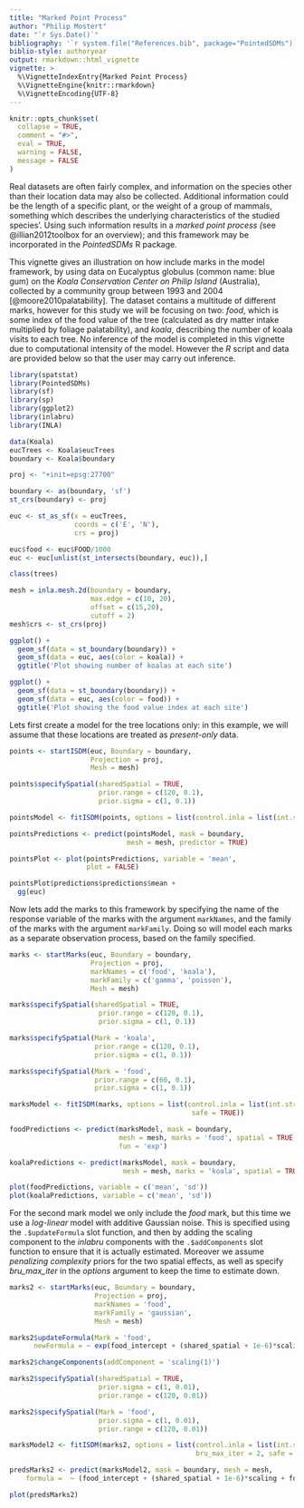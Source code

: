 ```yaml
---
title: "Marked Point Process"
author: "Philip Mostert"
date: "`r Sys.Date()`"
bibliography: '`r system.file("References.bib", package="PointedSDMs")`'
biblio-style: authoryear
output: rmarkdown::html_vignette
vignette: >
  %\VignetteIndexEntry{Marked Point Process}
  %\VignetteEngine{knitr::rmarkdown}
  %\VignetteEncoding{UTF-8}
---
```


```r
knitr::opts_chunk$set(
  collapse = TRUE,
  comment = "#>",
  eval = TRUE,
  warning = FALSE,
  message = FALSE
)

```

Real datasets are often fairly complex, and information on the species other than their location data may also be collected. Additional information could be the length of a specific plant, or the weight of a group of mammals, something which describes the underlying characteristics of the studied species'. Using such information results in a *marked point process (*see @illian2012toolbox for an overview); and this framework may be incorporated in the *PointedSDMs* R package*.*

This vignette gives an illustration on how include marks in the model framework, by using data on Eucalyptus globulus (common name: blue gum) on the *Koala Conservation Center on Philip Island* (Australia), collected by a community group between 1993 and 2004 [@moore2010palatability]. The dataset contains a multitude of different marks, however for this study we will be focusing on two: *food*, which is some index of the food value of the tree (calculated as dry matter intake multiplied by foliage palatability), and *koala*, describing the number of koala visits to each tree. No inference of the model is completed in this vignette due to computational intensity of the model. However the *R* script and data are provided below so that the user may carry out inference.

```r
library(spatstat)
library(PointedSDMs)
library(sf)
library(sp)
library(ggplot2)
library(inlabru)
library(INLA)
```

```r

data(Koala)
eucTrees <- Koala$eucTrees
boundary <- Koala$boundary

```

```r

proj <- "+init=epsg:27700"

boundary <- as(boundary, 'sf')
st_crs(boundary) <- proj

euc <- st_as_sf(x = eucTrees,
                coords = c('E', 'N'),
                crs = proj)

euc$food <- euc$FOOD/1000
euc <- euc[unlist(st_intersects(boundary, euc)),]

class(trees)

mesh = inla.mesh.2d(boundary = boundary, 
                    max.edge = c(10, 20), 
                    offset = c(15,20),
                    cutoff = 2)
mesh$crs <- st_crs(proj)

ggplot() + 
  geom_sf(data = st_boundary(boundary)) + 
  geom_sf(data = euc, aes(color = koala)) + 
  ggtitle('Plot showing number of koalas at each site')

ggplot() + 
  geom_sf(data = st_boundary(boundary)) + 
  geom_sf(data = euc, aes(color = food)) + 
  ggtitle('Plot showing the food value index at each site')


```

Lets first create a model for the tree locations only: in this example, we will assume that these locations are treated as *present-only* data.

```r

points <- startISDM(euc, Boundary = boundary,
                    Projection = proj, 
                    Mesh = mesh)

points$specifySpatial(sharedSpatial = TRUE,
                      prior.range = c(120, 0.1),
                      prior.sigma = c(1, 0.1))

pointsModel <- fitISDM(points, options = list(control.inla = list(int.strategy = 'eb')))

pointsPredictions <- predict(pointsModel, mask = boundary,
                             mesh = mesh, predictor = TRUE)

pointsPlot <- plot(pointsPredictions, variable = 'mean', 
                   plot = FALSE)

pointsPlot$predictions$predictions$mean + 
  gg(euc)

```

Now lets add the marks to this framework by specifying the name of the response variable of the marks with the argument `markNames`, and the family of the marks with the argument `markFamily`. Doing so will model each marks as a separate observation process, based on the family specified.

```r

marks <- startMarks(euc, Boundary = boundary,
                    Projection = proj,
                    markNames = c('food', 'koala'), 
                    markFamily = c('gamma', 'poisson'),
                    Mesh = mesh)

marks$specifySpatial(sharedSpatial = TRUE,
                      prior.range = c(120, 0.1),
                      prior.sigma = c(1, 0.1))

marks$specifySpatial(Mark = 'koala',
                     prior.range = c(120, 0.1),
                     prior.sigma = c(1, 0.1))

marks$specifySpatial(Mark = 'food',
                     prior.range = c(60, 0.1),
                     prior.sigma = c(1, 0.1))

marksModel <- fitISDM(marks, options = list(control.inla = list(int.strategy = 'eb'),
                                             safe = TRUE))

foodPredictions <- predict(marksModel, mask = boundary, 
                           mesh = mesh, marks = 'food', spatial = TRUE,
                           fun = 'exp')

koalaPredictions <- predict(marksModel, mask = boundary, 
                            mesh = mesh, marks = 'koala', spatial = TRUE)

plot(foodPredictions, variable = c('mean', 'sd'))
plot(koalaPredictions, variable = c('mean', 'sd'))
```

For the second mark model we only include the *food* mark, but this time we use a *log-linear* model with additive Gaussian noise. This is specified using the `.$updateFormula` slot function, and then by adding the scaling component to the *inlabru* components with the `.$addComponents` slot function to ensure that it is actually estimated. Moreover we assume *penalizing complexity* priors for the two spatial effects, as well as specify *bru_max_iter* in the *options* argument to keep the time to estimate down.

```r

marks2 <- startMarks(euc, Boundary = boundary,
                     Projection = proj,
                     markNames = 'food', 
                     markFamily = 'gaussian',
                     Mesh = mesh)

marks2$updateFormula(Mark = 'food', 
      newFormula = ~ exp(food_intercept + (shared_spatial + 1e-6)*scaling + food_spatial))

marks2$changeComponents(addComponent = 'scaling(1)')

marks2$specifySpatial(sharedSpatial = TRUE, 
                      prior.sigma = c(1, 0.01), 
                      prior.range = c(120, 0.01))

marks2$specifySpatial(Mark = 'food',  
                      prior.sigma = c(1, 0.01), 
                      prior.range = c(120, 0.01))

marksModel2 <- fitISDM(marks2, options = list(control.inla = list(int.strategy = 'eb'),
                                              bru_max_iter = 2, safe = TRUE))

predsMarks2 <- predict(marksModel2, mask = boundary, mesh = mesh,
    formula =  ~ (food_intercept + (shared_spatial + 1e-6)*scaling + food_spatial))

plot(predsMarks2)
```